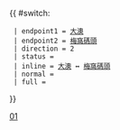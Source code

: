 {{ #switch: {{{format|}}}
  | endpoint1 = [[大澳巴士總站|大澳]]
  | endpoint2 = [[梅窩碼頭]]
  | direction = 2
  | status = 
  | inline = [[大澳巴士總站|大澳]] ↔ [[梅窩碼頭]]
  | normal =
  | full =
}}<noinclude>[[Category:新大嶼山巴士路線模板|01]]</noinclude>